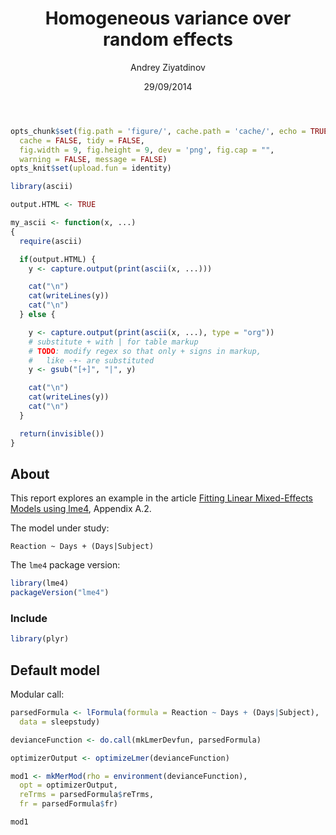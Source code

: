 % Homogeneous variance over random effects
% Andrey Ziyatdinov
% 29/09/2014

```r
opts_chunk$set(fig.path = 'figure/', cache.path = 'cache/', echo = TRUE, 
  cache = FALSE, tidy = FALSE,
  fig.width = 9, fig.height = 9, dev = 'png', fig.cap = "",
  warning = FALSE, message = FALSE)
opts_knit$set(upload.fun = identity)
```

```r
library(ascii)
```

```r
output.HTML <- TRUE

my_ascii <- function(x, ...) 
{
  require(ascii)

  if(output.HTML) {
    y <- capture.output(print(ascii(x, ...)))

    cat("\n")
    cat(writeLines(y))
    cat("\n")
  } else {

    y <- capture.output(print(ascii(x, ...), type = "org"))
    # substitute + with | for table markup
    # TODO: modify regex so that only + signs in markup,
    #   like -+- are substituted
    y <- gsub("[+]", "|", y)

    cat("\n")
    cat(writeLines(y))
    cat("\n")
  }    

  return(invisible())
}
```

## About

This report explores an example in the article 
[Fitting Linear Mixed-Effects Models using lme4](http://arxiv.org/abs/1406.5823), Appendix A.2.

The model under study:

```
Reaction ~ Days + (Days|Subject)
```

The `lme4` package version:

```r
library(lme4)
packageVersion("lme4")
```

### Include

```r
library(plyr)
```


## Default model

Modular call:

```r
parsedFormula <- lFormula(formula = Reaction ~ Days + (Days|Subject),
  data = sleepstudy)

devianceFunction <- do.call(mkLmerDevfun, parsedFormula)

optimizerOutput <- optimizeLmer(devianceFunction)

mod1 <- mkMerMod(rho = environment(devianceFunction),
  opt = optimizerOutput,
  reTrms = parsedFormula$reTrms,
  fr = parsedFormula$fr)
```

```r
mod1
```

